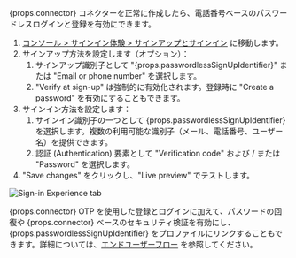 {props.connector} コネクターを正常に作成したら、電話番号ベースのパスワードレスログインと登録を有効にできます。

1. [コンソール > サインイン体験 > サインアップとサインイン](https://cloud.logto.io/to/sign-in-experience/sign-up-and-sign-in) に移動します。
2. サインアップ方法を設定します（オプション）：
   1. サインアップ識別子として "{props.passwordlessSignUpIdentifier}" または "Email or phone number" を選択します。
   2. "Verify at sign-up" は強制的に有効化されます。登録時に "Create a password" を有効にすることもできます。
3. サインイン方法を設定します：
   1. サインイン識別子の一つとして {props.passwordlessSignUpIdentifier} を選択します。複数の利用可能な識別子（メール、電話番号、ユーザー名）を提供できます。
   2. 認証 (Authentication) 要素として "Verification code" および / または "Password" を選択します。
4. "Save changes" をクリックし、"Live preview" でテストします。

<img src="/img/tutorial/sie-tab.png" alt="Sign-in Experience tab" />

{props.connector} OTP を使用した登録とログインに加えて、パスワードの回復や {props.connector} ベースのセキュリティ検証を有効にし、{props.passwordlessSignUpIdentifier} をプロファイルにリンクすることもできます。詳細については、[エンドユーザーフロー](https://docs.logto.io/end-user-flows) を参照してください。
